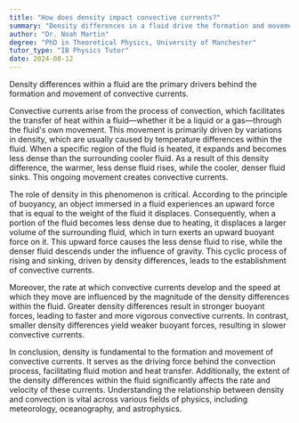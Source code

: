 ```yaml
---
title: "How does density impact convective currents?"
summary: "Density differences in a fluid drive the formation and movement of convective currents."
author: "Dr. Noah Martin"
degree: "PhD in Theoretical Physics, University of Manchester"
tutor_type: "IB Physics Tutor"
date: 2024-08-12
---
```


Density differences within a fluid are the primary drivers behind the formation and movement of convective currents.

Convective currents arise from the process of convection, which facilitates the transfer of heat within a fluid—whether it be a liquid or a gas—through the fluid's own movement. This movement is primarily driven by variations in density, which are usually caused by temperature differences within the fluid. When a specific region of the fluid is heated, it expands and becomes less dense than the surrounding cooler fluid. As a result of this density difference, the warmer, less dense fluid rises, while the cooler, denser fluid sinks. This ongoing movement creates convective currents.

The role of density in this phenomenon is critical. According to the principle of buoyancy, an object immersed in a fluid experiences an upward force that is equal to the weight of the fluid it displaces. Consequently, when a portion of the fluid becomes less dense due to heating, it displaces a larger volume of the surrounding fluid, which in turn exerts an upward buoyant force on it. This upward force causes the less dense fluid to rise, while the denser fluid descends under the influence of gravity. This cyclic process of rising and sinking, driven by density differences, leads to the establishment of convective currents.

Moreover, the rate at which convective currents develop and the speed at which they move are influenced by the magnitude of the density differences within the fluid. Greater density differences result in stronger buoyant forces, leading to faster and more vigorous convective currents. In contrast, smaller density differences yield weaker buoyant forces, resulting in slower convective currents.

In conclusion, density is fundamental to the formation and movement of convective currents. It serves as the driving force behind the convection process, facilitating fluid motion and heat transfer. Additionally, the extent of the density differences within the fluid significantly affects the rate and velocity of these currents. Understanding the relationship between density and convection is vital across various fields of physics, including meteorology, oceanography, and astrophysics.
    